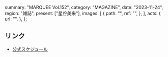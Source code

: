   summary: "MARQUEE Vol.152",
  category: "MAGAZINE",
  date: "2023-11-24",
  region: "雑誌",
  present: ["星谷美来"],
  images: [
    {
      path: "",
      ref: "",
    },
  ],
  acts: {
    url: "",
  },
};

## リンク

- [公式スケジュール](https://takanenonadeshiko.jp/?p=1549)

